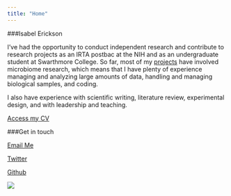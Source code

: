 ```yaml
---
title: "Home"
---
```

<link rel="stylesheet" href="https://cdnjs.cloudflare.com/ajax/libs/font-awesome/4.7.0/css/font-awesome.min.css">

###Isabel Erickson

I've had the opportunity to conduct independent research and contribute to research projects as an IRTA postbac at the NIH and as an undergraduate student at Swarthmore College. So far, most of my [projects](projects.html) have involved microbiome research, which means that I have plenty of experience managing and analyzing large amounts of data, handling and managing biological samples, and coding. 

I also have experience with scientific writing, literature review, experimental design, and with leadership and teaching.

[Access my CV](cv.html)

###Get in touch

<i class="fa fa-envelope"></i> <a href="mailto:isabel.rois.erickson@gmail.com">Email Me</a>  

<i class="fa fa-twitter"></i> [Twitter](https://twitter.com/IsabelRErickson)

<i class="fa fa-github"></i> [Github](https://github.com/isabel-erickson)

![](photo.png)